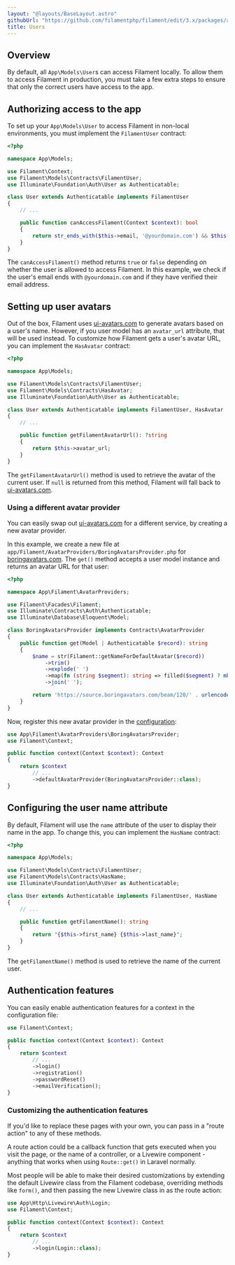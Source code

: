 ```yaml
---
layout: "@layouts/BaseLayout.astro"
githubUrl: "https://github.com/filamentphp/filament/edit/3.x/packages/app/docs/08-users.md"
title: Users
---
```


## Overview

By default, all `App\Models\User`s can access Filament locally. To allow them to access Filament in production, you must take a few extra steps to ensure that only the correct users have access to the app.

## Authorizing access to the app

To set up your `App\Models\User` to access Filament in non-local environments, you must implement the `FilamentUser` contract:

```php
<?php

namespace App\Models;

use Filament\Context;
use Filament\Models\Contracts\FilamentUser;
use Illuminate\Foundation\Auth\User as Authenticatable;

class User extends Authenticatable implements FilamentUser
{
    // ...

    public function canAccessFilament(Context $context): bool
    {
        return str_ends_with($this->email, '@yourdomain.com') && $this->hasVerifiedEmail();
    }
}
```

The `canAccessFilament()` method returns `true` or `false` depending on whether the user is allowed to access Filament. In this example, we check if the user's email ends with `@yourdomain.com` and if they have verified their email address.

## Setting up user avatars

Out of the box, Filament uses [ui-avatars.com](https://ui-avatars.com) to generate avatars based on a user's name. However, if you user model has an `avatar_url` attribute, that will be used instead. To customize how Filament gets a user's avatar URL, you can implement the `HasAvatar` contract:

```php
<?php

namespace App\Models;

use Filament\Models\Contracts\FilamentUser;
use Filament\Models\Contracts\HasAvatar;
use Illuminate\Foundation\Auth\User as Authenticatable;

class User extends Authenticatable implements FilamentUser, HasAvatar
{
    // ...

    public function getFilamentAvatarUrl(): ?string
    {
        return $this->avatar_url;
    }
}
```

The `getFilamentAvatarUrl()` method is used to retrieve the avatar of the current user. If `null` is returned from this method, Filament will fall back to [ui-avatars.com](https://ui-avatars.com).

### Using a different avatar provider

You can easily swap out [ui-avatars.com](https://ui-avatars.com) for a different service, by creating a new avatar provider.

In this example, we create a new file at `app/Filament/AvatarProviders/BoringAvatarsProvider.php` for [boringavatars.com](https://boringavatars.com). The `get()` method accepts a user model instance and returns an avatar URL for that user:

```php
<?php

namespace App\Filament\AvatarProviders;

use Filament\Facades\Filament;
use Illuminate\Contracts\Auth\Authenticatable;
use Illuminate\Database\Eloquent\Model;

class BoringAvatarsProvider implements Contracts\AvatarProvider
{
    public function get(Model | Authenticatable $record): string
    {
        $name = str(Filament::getNameForDefaultAvatar($record))
            ->trim()
            ->explode(' ')
            ->map(fn (string $segment): string => filled($segment) ? mb_substr($segment, 0, 1) : '')
            ->join(' ');

        return 'https://source.boringavatars.com/beam/120/' . urlencode($name);
    }
}
```

Now, register this new avatar provider in the [configuration](configuration):

```php
use App\Filament\AvatarProviders\BoringAvatarsProvider;
use Filament\Context;

public function context(Context $context): Context
{
    return $context
        // ...
        ->defaultAvatarProvider(BoringAvatarsProvider::class);
}
```

## Configuring the user name attribute

By default, Filament will use the `name` attribute of the user to display their name in the app. To change this, you can implement the `HasName` contract:

```php
<?php

namespace App\Models;

use Filament\Models\Contracts\FilamentUser;
use Filament\Models\Contracts\HasName;
use Illuminate\Foundation\Auth\User as Authenticatable;

class User extends Authenticatable implements FilamentUser, HasName
{
    // ...

    public function getFilamentName(): string
    {
        return "{$this->first_name} {$this->last_name}";
    }
}
```

The `getFilamentName()` method is used to retrieve the name of the current user.

## Authentication features

You can easily enable authentication features for a context in the configuration file:

```php
use Filament\Context;

public function context(Context $context): Context
{
    return $context
        // ...
        ->login()
        ->registration()
        ->passwordReset()
        ->emailVerification();
}
```

### Customizing the authentication features

If you'd like to replace these pages with your own, you can pass in a "route action" to any of these methods.

A route action could be a callback function that gets executed when you visit the page, or the name of a controller, or a Livewire component - anything that works when using `Route::get()` in Laravel normally.

Most people will be able to make their desired customizations by extending the default Livewire class from the Filament codebase, overriding methods like `form()`, and then passing the new Livewire class in as the route action:

```php
use App\Http\Livewire\Auth\Login;
use Filament\Context;

public function context(Context $context): Context
{
    return $context
        // ...
        ->login(Login::class);
}
```
